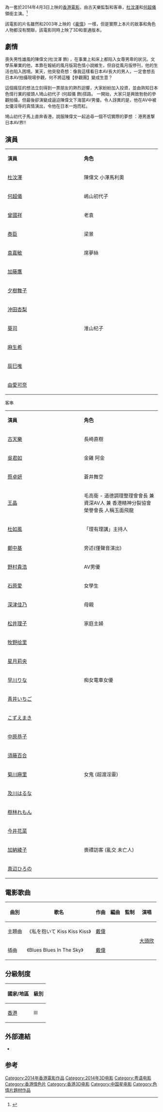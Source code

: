 {{Infobox Film
| name = 豪情3D
| original_name = Naked Ambition 2
| image = 豪情3D.jpg
| caption =
| director = [[李公樂|李公樂]]
| producer = [[陳慶嘉|陳慶嘉]]、[[古天樂|古天樂]]
| producer_2 = 
| writer = 
| starring = {{plainlist|[[杜汶澤|杜汶澤]]、[[何超儀|何超儀]]、[[袁嘉敏|袁嘉敏]]、[[曾國祥|曾國祥]]}}
| music = 
| cinematography = 
| editing = 
| rate = {{HK}}：III
| production_company = [[中國星集團|中國星集團有限公司]]<br/>[[天下一電影|天下一電影製作有限公司]] <small>'''出品'''</small>
| distributor =
| released = {{HKG}}/{{MAC}}：{{film date|2014|4|3}}<br />{{flag|TWN}}：{{film date|2014|4|11}}<br />{{flag|SIN}}：{{film date|2014|6|5}}<br />{{flag|THA}}：{{film date|2014|10|2}}
| runtime = 107 分鐘
| country = {{香港電影產地}}
| awards =
| language = 粵語、日語（部份）
| budget =
| gross = 1600萬港幣
| preceded_by =《[[豪情|豪情]]》
| followed_by = 
| amg_id = 
| imdb_id = tt0385754
}}
{{engname|《豪情3D》|Naked Ambition 2}} 為一套於2014年4月3日上映的[[香港電影|香港電影]]，由古天樂監製和客串，[[杜汶澤|杜汶澤]]和[[何超儀|何超儀]]領銜主演。<ref>{{cite web | url=http://ent.ifeng.com/a/20140317/34839634_0.shtml | title=杜汶泽《豪情3D》剧照曝光(图) | accessdate=2014-04-05 | archive-date=2014-04-07 | archive-url=https://web.archive.org/web/20140407081738/http://ent.ifeng.com/a/20140317/34839634_0.shtml | dead-url=no }}</ref>

該電影的片名雖然和2003年上映的《[[豪情|豪情]]》一樣，但是實際上本片的故事和角色人物都沒有關聯，該電影同時上映了3D和普通版本。

== 劇情 ==
喪失男性雄風的陳偉文(杜汶澤 飾) ，在事業上和床上都陷入女尊男卑的狀況。文學系畢業的他，本靠在報紙的風月版寫色情小說維生，但自從風月版停刊，他的生活也陷入困境。某天，他突發奇想：像我這樣看日本AV長大的男人，一定會想去日本AV拍攝現場參觀，何不將這種【參觀團】變成生意？

這個瘋狂的想法立刻得到一票朋友的熱烈迴響，大家紛紛加入投資，並由熟知日本色情行業的接頭人鳩山初代子 (何超儀 飾)搭路。 一開始，大家只是興致勃勃的參觀拍攝，但最後卻演變成逼迫陳偉文下海當AV男優。令人訝異的是，他在AV中被女優淫辱的真情演出，令他在日本一炮而紅。

鳩山初代子馬上直奔香港，說服陳偉文一起追尋一個不切實際的夢想 ：港男進撃日本AV界!!

== 演員 ==
{|class="wikitable" style="width:60%"
|- style="background:cornflowerblue; color:white" align=center
|style="width:12%"|'''演員'''||style="width:12%"|'''角色'''
|-
| [[杜汶澤|杜汶澤]] || 陳偉文 小澤馬利奧
|-
| [[何超儀|何超儀]] || 嶋山初代子
|-
| [[曾國祥|曾國祥]] || 老袁
|-
| [[泰臣_(藝人)|泰臣]] || 梁景
|-
| [[袁嘉敏|袁嘉敏]] || 席夢絲
|-
| colspan="2"|[[加藤鷹|加藤鷹]] 
|-
| colspan="2"|[[夕樹舞子|夕樹舞子]] 
|-
| colspan="2"|[[沖田杏梨|沖田杏梨]] 
|-
| [[葵司|葵司]] || 淮山杞子
|-
| colspan="2"|[[麻生希|麻生希]] 
|-
| colspan="2"|[[辰巳唯|辰巳唯]] 
|-
| colspan="2"|[[由愛可奈|由愛可奈]] 
|}

;客串
{|class="wikitable" style="width:60%"
|- style="background:cornflowerblue; color:white" align=center
|style="width:12%"|'''演員'''||style="width:12%"|'''角色'''
|-
| [[古天樂|古天樂]] || 長崎直樹
|-
| [[吳君如|吳君如]] || 金雞 阿金
|-
| [[蔡卓妍|蔡卓妍]] || 蒼井舞空
|-
| [[王晶|王晶]] || 毛高衛 - 道德調理整理會會長 兼 資深AV人 兼 香港精神分裂協會榮譽會長 人稱玉面飛龍
|-
| [[杜如風|杜如風]] || 「理有理講」主持人
|-
| [[鄭中基|鄭中基]] || 旁述(僅聲音演出)
|-
| [[野村貴浩|野村貴浩]] || AV男優
|-
| [[石原愛|石原愛]] || 女學生
|-
| [[深津佳乃|深津佳乃]] || 母親
|-
| [[松井理子|松井理子]] || 家庭主婦
|-
| [[牧野绘里|牧野绘里]] || rowspan="5"|痴女電車女優
|-
| [[星月莉央|星月莉央]] 
|-
| [[早川りな|早川りな]] 
|-
| [[青井いちご|青井いちご]] 
|-
| [[こずえまき|こずえまき]] 
|-
| [[中原恭子|中原恭子]] || rowspan="5"|女鬼 (超渡淫靈)
|-
| [[須藤百合|須藤百合]] 
|-
| [[菊川麻里|菊川麻里]] 
|-
| [[及川はるな|及川はるな]] 
|-
| [[樹林れもん|樹林れもん]] 
|-
| [[今井花菜|今井花菜]] || rowspan="3"|喪禮訪客 (亂交 未亡人)
|-
| [[加納綾子|加納綾子]] 
|-
| [[真辺ひろの|真辺ひろの]] 
|}

==電影歌曲==
{| class="wikitable"
! 曲別 !! 歌名 !! 作曲 !! 編曲 !! 監制 !! 演唱
|-
|主題曲||《私を抱いて Kiss Kiss Kiss》||colspan=3 |[[戴偉|戴偉]]||rowspan=2|[[大頭欣|大頭欣]] 
|-
|插曲||《Blues Blues In The Sky》||colspan=3 |[[戴偉|戴偉]]
|}

==分級制度==
{| class="wikitable"
|-
! 國家/地區!! 級別
|-	
|[[香港|香港]]||Ⅲ
|}

==外部連結==
*{{imdb title|tt3740242|豪情3D}}

== 参考 ==
<references/>

{{古天樂主要電影}}
{{DEFAULTSORT:HAO}}
[[Category:2014年香港電影作品|Category:2014年香港電影作品]]
[[Category:2014年3D电影|Category:2014年3D电影]]
[[Category:粤语电影|Category:粤语电影]]
[[Category:香港情色片|Category:香港情色片]]
[[Category:香港3D电影|Category:香港3D电影]]
[[Category:中国星电影|Category:中国星电影]]
[[Category:色情片題材作品|Category:色情片題材作品]]